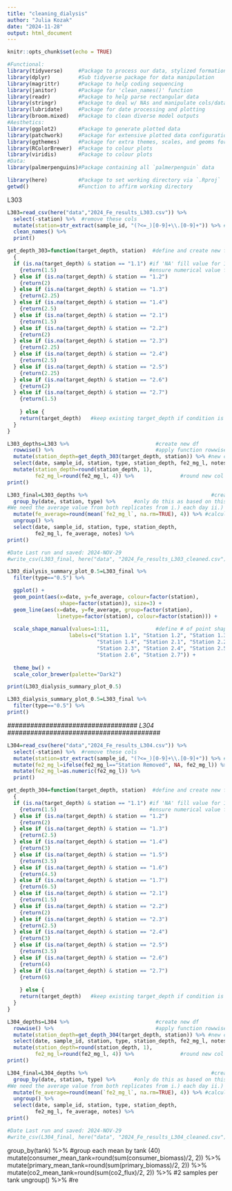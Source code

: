 ```yaml
---
title: "cleaning_dialysis"
author: "Julia Kozak"
date: "2024-11-28"
output: html_document
---
```


```r
knitr::opts_chunk$set(echo = TRUE)
```

```r
#Functional:
library(tidyverse)     #Package to process our data, stylized formation
library(dplyr)         #Sub tidyverse package for data manipulation 
library(magrittr)      #Package to help coding sequencing 
library(janitor)       #Package for 'clean_names()' function
library(readr)         #Package to help parse rectangular data
library(stringr)       #Package to deal w/ NAs and manipulate cols/data
library(lubridate)     #Package for date processing and plotting
library(broom.mixed)   #Package to clean diverse model outputs
#Aesthetics:
library(ggplot2)       #Package to generate plotted data
library(patchwork)     #Package for extensive plotted data configuration
library(ggthemes)      #Package for extra themes, scales, and geoms for plotted data
library(RColorBrewer)  #Package to colour plots
library(viridis)       #Package to colour plots
#Data:
library(palmerpenguins)#Package containing all `palmerpenguin` data

library(here)          #Package to set working directory via `.Rproj`
getwd()                #Function to affirm working directory 
```

################################ L303 ########################################
```r
L303=read_csv(here("data","2024_Fe_results_L303.csv")) %>%
  select(-station) %>%  #remove these cols
  mutate(station=str_extract(sample_id, "(?<=_)[0-9]+\\.[0-9]+")) %>% #new col station 
  clean_names() %>%
  print()
```

```r
get_depth_303=function(target_depth, station)  #define and create new function
  {
  if (is.na(target_depth) & station == "1.1") #if 'NA' fill value for 1.1 (SWI)
    {return(1.5)                              #ensure numerical value for depth
  } else if (is.na(target_depth) & station == "1.2") 
    {return(2)  
  } else if (is.na(target_depth) & station == "1.3") 
    {return(2.25)
  } else if (is.na(target_depth) & station == "1.4") 
    {return(2.5)
  } else if (is.na(target_depth) & station == "2.1") 
    {return(1.5)
  } else if (is.na(target_depth) & station == "2.2") 
    {return(2)
  } else if (is.na(target_depth) & station == "2.3") 
    {return(2.25)
  } else if (is.na(target_depth) & station == "2.4") 
    {return(2.5)
  } else if (is.na(target_depth) & station == "2.5") 
    {return(2.25)
  } else if (is.na(target_depth) & station == "2.6") 
    {return(2)
  } else if (is.na(target_depth) & station == "2.7") 
    {return(1.5)
    
    } else {
    return(target_depth)   #keep existing target_depth if condition is not met (0.5)
  }
}
```

```r
L303_depths=L303 %>%                            #create new df
  rowwise() %>%                                 #apply function rowwise across
  mutate(station_depth=get_depth_303(target_depth, station)) %>% #new col w function
  select(date, sample_id, station, type, station_depth, fe2_mg_l, notes, -target_depth) %>% #reorder cols
  mutate(station_depth=round(station_depth, 1),
         fe2_mg_l=round(fe2_mg_l, 4)) %>%               #round new col
print()
```

```r
L303_final=L303_depths %>%                                        #create new df
  group_by(date, station, type) %>%      #only do this as based on this criteria
#We need the average value from both replicates from i.) each day ii.) each station and iii.) each depth from that one station (e.g., 0.5m v SWI)
  mutate(fe_average=round(mean(`fe2_mg_l`, na.rm=TRUE), 4)) %>% #calculate mean, ignoring NA... checked first rows, seems to have been done/applied correctly
  ungroup() %>% 
  select(date, sample_id, station, type, station_depth, 
         fe2_mg_l, fe_average, notes) %>%
print()
```

```r
#Date Last run and saved: 2024-NOV-29
#write_csv(L303_final, here("data", "2024_Fe_results_L303_cleaned.csv"))
```

```r
L303_dialysis_summary_plot_0.5=L303_final %>%
  filter(type=="0.5") %>%

  ggplot() +
  geom_point(aes(x=date, y=fe_average, colour=factor(station), 
                 shape=factor(station)), size=3) +  
  geom_line(aes(x=date, y=fe_average, group=factor(station), 
                linetype=factor(station), colour=factor(station))) +
  
  scale_shape_manual(values=1:11,               #define # of point shapes
                    labels=c("Station 1.1", "Station 1.2", "Station 1.3", 
                             "Station 1.4", "Station 2.1", "Station 2.2", 
                             "Station 2.3", "Station 2.4", "Station 2.5", 
                             "Station 2.6", "Station 2.7")) + 
  
  theme_bw() +
  scale_color_brewer(palette="Dark2") 

print(L303_dialysis_summary_plot_0.5)
```

```r
L303_dialysis_summary_plot_0.5=L303_final %>%
  filter(type=="0.5") %>%
print()
```


*################################## L304 ########################################*

```r
L304=read_csv(here("data","2024_Fe_results_L304.csv")) %>%
  select(-station) %>%  #remove these cols
  mutate(station=str_extract(sample_id, "(?<=_)[0-9]+\\.[0-9]+")) %>% #new col station 
  mutate(fe2_mg_l=ifelse(fe2_mg_l=="Station Removed", NA, fe2_mg_l)) %>%
  mutate(fe2_mg_l=as.numeric(fe2_mg_l)) %>%
  print()
```

```r
get_depth_304=function(target_depth, station)  #define and create new function
  {
  if (is.na(target_depth) & station == "1.1") #if 'NA' fill value for 1.1 (SWI)
    {return(1.5)                              #ensure numerical value for depth
  } else if (is.na(target_depth) & station == "1.2") 
    {return(2)  
  } else if (is.na(target_depth) & station == "1.3") 
    {return(2.5)
  } else if (is.na(target_depth) & station == "1.4") 
    {return(3)
  } else if (is.na(target_depth) & station == "1.5") 
    {return(3.5)  
  } else if (is.na(target_depth) & station == "1.6") 
    {return(4.5)
  } else if (is.na(target_depth) & station == "1.7") 
    {return(6.5)
  } else if (is.na(target_depth) & station == "2.1") 
    {return(1.5)
  } else if (is.na(target_depth) & station == "2.2") 
    {return(2)
  } else if (is.na(target_depth) & station == "2.3") 
    {return(2.5)
  } else if (is.na(target_depth) & station == "2.4") 
    {return(3)
  } else if (is.na(target_depth) & station == "2.5") 
    {return(3.5)
  } else if (is.na(target_depth) & station == "2.6") 
    {return(4)
  } else if (is.na(target_depth) & station == "2.7") 
    {return(6)
    
    } else {
    return(target_depth)   #keep existing target_depth if condition is not met (0.5)
  }
}
```

```r
L304_depths=L304 %>%                            #create new df
  rowwise() %>%                                 #apply function rowwise across
  mutate(station_depth=get_depth_304(target_depth, station)) %>% #new col w function
  select(date, sample_id, station, type, station_depth, fe2_mg_l, notes, -target_depth) %>% #reorder cols
  mutate(station_depth=round(station_depth, 1),
         fe2_mg_l=round(fe2_mg_l, 4)) %>%               #round new col
print()
```

```r
L304_final=L304_depths %>%                                        #create new df
  group_by(date, station, type) %>%      #only do this as based on this criteria
#We need the average value from both replicates from i.) each day ii.) each station and iii.) each depth from that one station (e.g., 0.5m v SWI)
  mutate(fe_average=round(mean(`fe2_mg_l`, na.rm=TRUE), 4)) %>% #calculate mean, ignoring NA... checked first rows, seems to have been done/applied correctly
  ungroup() %>% 
  select(date, sample_id, station, type, station_depth, 
         fe2_mg_l, fe_average, notes) %>%
print()
```
```r
#Date Last run and saved: 2024-NOV-29
#write_csv(L304_final, here("data", "2024_Fe_results_L304_cleaned.csv"))
```


group_by(tank) %>%                               #group each mean by tank (40)
    mutate(consumer_mean_tank=round(sum(consumer_biomass)/2, 2)) %>% 
    mutate(primary_mean_tank=round(sum(primary_biomass)/2, 2)) %>%
    mutate(co2_mean_tank=round(sum(co2_flux)/2, 2)) %>% #2 samples per tank
  ungroup() %>%                                       #re